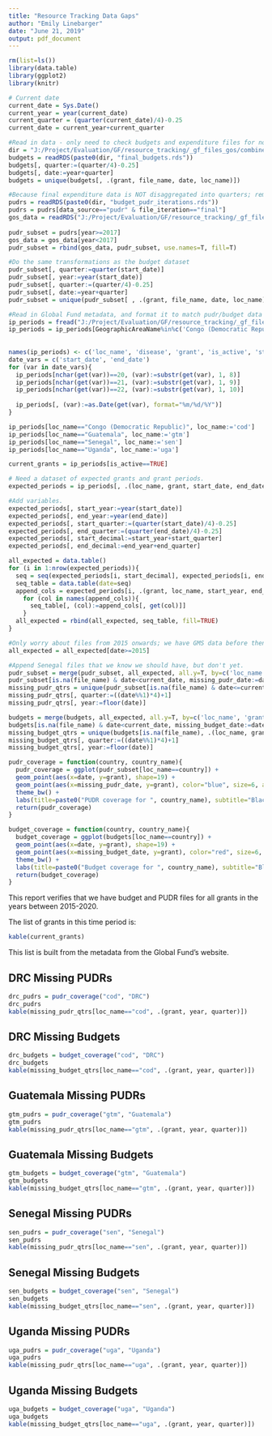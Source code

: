 ```yaml
---
title: "Resource Tracking Data Gaps"
author: "Emily Linebarger"
date: "June 21, 2019"
output: pdf_document
---
```


```r
rm(list=ls())
library(data.table) 
library(ggplot2)
library(knitr)

# Current date 
current_date = Sys.Date()
current_year = year(current_date)
current_quarter = (quarter(current_date)/4)-0.25
current_date = current_year+current_quarter

#Read in data - only need to check budgets and expenditure files for now, alhough it might be nice to add in expenditure (?) EKL 6/12/19
dir = "J:/Project/Evaluation/GF/resource_tracking/_gf_files_gos/combined_prepped_data/"
budgets = readRDS(paste0(dir, "final_budgets.rds"))
budgets[, quarter:=(quarter/4)-0.25]
budgets[, date:=year+quarter]
budgets = unique(budgets[, .(grant, file_name, date, loc_name)])

#Because final expenditure data is NOT disaggregated into quarters; remerge this data with GOS from the budget_pudr_iterations file in the same wa as 2d_gf_aggregate_files.r
pudrs = readRDS(paste0(dir, "budget_pudr_iterations.rds"))
pudrs = pudrs[data_source=="pudr" & file_iteration=="final"]
gos_data = readRDS("J:/Project/Evaluation/GF/resource_tracking/_gf_files_gos/gos/prepped_data/prepped_gos_data.rds")
  
pudr_subset = pudrs[year>=2017]
gos_data = gos_data[year<2017]
pudr_subset = rbind(gos_data, pudr_subset, use.names=T, fill=T)

#Do the same transformations as the budget dataset
pudr_subset[, quarter:=quarter(start_date)]
pudr_subset[, year:=year(start_date)]
pudr_subset[, quarter:=(quarter/4)-0.25]
pudr_subset[, date:=year+quarter]
pudr_subset = unique(pudr_subset[ , .(grant, file_name, date, loc_name)])

#Read in Global Fund metadata, and format it to match pudr/budget data above. 
ip_periods = fread("J:/Project/Evaluation/GF/resource_tracking/_gf_files_gos/metadata/grant_agreement_implementation_periods_dataset_201963.csv")
ip_periods = ip_periods[GeographicAreaName%in%c('Congo (Democratic Republic)', 'Guatemala', 'Uganda', 'Senegal'), .(GeographicAreaName, ComponentName, GrantAgreementNumber, 
                                                                                                                      IsActive, 
                                                                                                                 ImplementationPeriodStartDate, ImplementationPeriodEndDate)]
names(ip_periods) <- c('loc_name', 'disease', 'grant', 'is_active', 'start_date', 'end_date') #Only need implementation period variables here! 
date_vars = c('start_date', 'end_date')
for (var in date_vars){
  ip_periods[nchar(get(var))==20, (var):=substr(get(var), 1, 8)]
  ip_periods[nchar(get(var))==21, (var):=substr(get(var), 1, 9)]
  ip_periods[nchar(get(var))==22, (var):=substr(get(var), 1, 10)]
  
  ip_periods[, (var):=as.Date(get(var), format="%m/%d/%Y")]
}

ip_periods[loc_name=="Congo (Democratic Republic)", loc_name:='cod']
ip_periods[loc_name=="Guatemala", loc_name:='gtm']
ip_periods[loc_name=="Senegal", loc_name:='sen']
ip_periods[loc_name=="Uganda", loc_name:='uga']

current_grants = ip_periods[is_active==TRUE]

# Need a dataset of expected grants and grant periods. 
expected_periods = ip_periods[, .(loc_name, grant, start_date, end_date)]

#Add variables. 
expected_periods[, start_year:=year(start_date)]
expected_periods[, end_year:=year(end_date)]
expected_periods[, start_quarter:=(quarter(start_date)/4)-0.25] 
expected_periods[, end_quarter:=(quarter(end_date)/4)-0.25] 
expected_periods[, start_decimal:=start_year+start_quarter]
expected_periods[, end_decimal:=end_year+end_quarter]

all_expected = data.table()
for (i in 1:nrow(expected_periods)){
  seq = seq(expected_periods[i, start_decimal], expected_periods[i, end_decimal], by=0.25)
  seq_table = data.table(date=seq)
  append_cols = expected_periods[i, .(grant, loc_name, start_year, end_year, start_quarter, end_quarter)]
    for (col in names(append_cols)){
      seq_table[, (col):=append_cols[, get(col)]]
    }  
  all_expected = rbind(all_expected, seq_table, fill=TRUE)
}

#Only worry about files from 2015 onwards; we have GMS data before then. 
all_expected = all_expected[date>=2015]

#Append Senegal files that we know we should have, but don't yet. 
pudr_subset = merge(pudr_subset, all_expected, all.y=T, by=c('loc_name', 'grant', 'date'))
pudr_subset[is.na(file_name) & date<current_date, missing_pudr_date:=date]
missing_pudr_qtrs = unique(pudr_subset[is.na(file_name) & date<=current_date, .(loc_name, grant, date)])
missing_pudr_qtrs[, quarter:=((date%%1)*4)+1]
missing_pudr_qtrs[, year:=floor(date)]

budgets = merge(budgets, all_expected, all.y=T, by=c('loc_name', 'grant', 'date'))
budgets[is.na(file_name) & date<current_date, missing_budget_date:=date]
missing_budget_qtrs = unique(budgets[is.na(file_name), .(loc_name, grant, date)])
missing_budget_qtrs[, quarter:=((date%%1)*4)+1]
missing_budget_qtrs[, year:=floor(date)]

pudr_coverage = function(country, country_name){
  pudr_coverage = ggplot(pudr_subset[loc_name==country]) + 
  geom_point(aes(x=date, y=grant), shape=19) + 
  geom_point(aes(x=missing_pudr_date, y=grant), color="blue", size=6, alpha=0.5, shape=15) +
  theme_bw() + 
  labs(title=paste0("PUDR coverage for ", country_name), subtitle="Black circles show expected grant quarters,\nand colored squares show missing data", x="Date", y="Grant", caption="*Only for grants active during 2015-2020")
  return(pudr_coverage)
}

budget_coverage = function(country, country_name){
  budget_coverage = ggplot(budgets[loc_name==country]) + 
  geom_point(aes(x=date, y=grant), shape=19) + 
  geom_point(aes(x=missing_budget_date, y=grant), color="red", size=6, alpha=0.5, shape=15) +
  theme_bw() + 
  labs(title=paste0("Budget coverage for ", country_name), subtitle="Black circles show expected grant quarters,\nand colored squares show missing data", x="Date", y="Grant", caption="*Only for grants active during 2015-2020")
  return(budget_coverage)
}


```

This report verifies that we have budget and PUDR files for all grants in the years between 2015-2020.  

The list of grants in this time period is:  
```r
kable(current_grants)
```

This list is built from the metadata from the Global Fund's website.  

## DRC Missing PUDRs
```r
drc_pudrs = pudr_coverage("cod", "DRC")
drc_pudrs
kable(missing_pudr_qtrs[loc_name=="cod", .(grant, year, quarter)])
```

## DRC Missing Budgets 
```r
drc_budgets = budget_coverage("cod", "DRC")
drc_budgets
kable(missing_budget_qtrs[loc_name=="cod", .(grant, year, quarter)])
```

## Guatemala Missing PUDRs
```r
gtm_pudrs = pudr_coverage("gtm", "Guatemala")
gtm_pudrs
kable(missing_pudr_qtrs[loc_name=="gtm", .(grant, year, quarter)])
```

## Guatemala Missing Budgets 
```r
gtm_budgets = budget_coverage("gtm", "Guatemala")
gtm_budgets
kable(missing_budget_qtrs[loc_name=="gtm", .(grant, year, quarter)])
```

## Senegal Missing PUDRs
```r
sen_pudrs = pudr_coverage("sen", "Senegal")
sen_pudrs
kable(missing_pudr_qtrs[loc_name=="sen", .(grant, year, quarter)])
```

## Senegal Missing Budgets 
```r
sen_budgets = budget_coverage("sen", "Senegal")
sen_budgets
kable(missing_budget_qtrs[loc_name=="sen", .(grant, year, quarter)])
```

## Uganda Missing PUDRs
```r
uga_pudrs = pudr_coverage("uga", "Uganda")
uga_pudrs
kable(missing_pudr_qtrs[loc_name=="uga", .(grant, year, quarter)])
```

## Uganda Missing Budgets 
```r
uga_budgets = budget_coverage("uga", "Uganda")
uga_budgets
kable(missing_budget_qtrs[loc_name=="uga", .(grant, year, quarter)])
```


